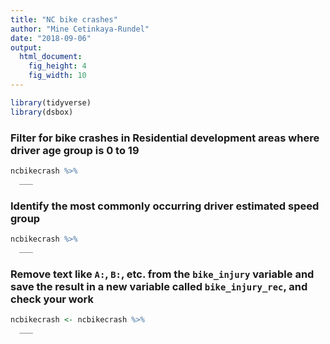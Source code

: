 ```yaml
---
title: "NC bike crashes"
author: "Mine Cetinkaya-Rundel"
date: "2018-09-06"
output: 
  html_document: 
    fig_height: 4
    fig_width: 10
---
```


```r
library(tidyverse)
library(dsbox)
```

### Filter for bike crashes in Residential development areas where driver age group is 0 to 19

```r
ncbikecrash %>%
  ___
```

### Identify the most commonly occurring driver estimated speed group

```r
ncbikecrash %>%
  ___
```

### Remove text like `A:`, `B:`, etc. from the `bike_injury` variable and save the result in a new variable called `bike_injury_rec`, and check your work

```r
ncbikecrash <- ncbikecrash %>%
  ___
```
